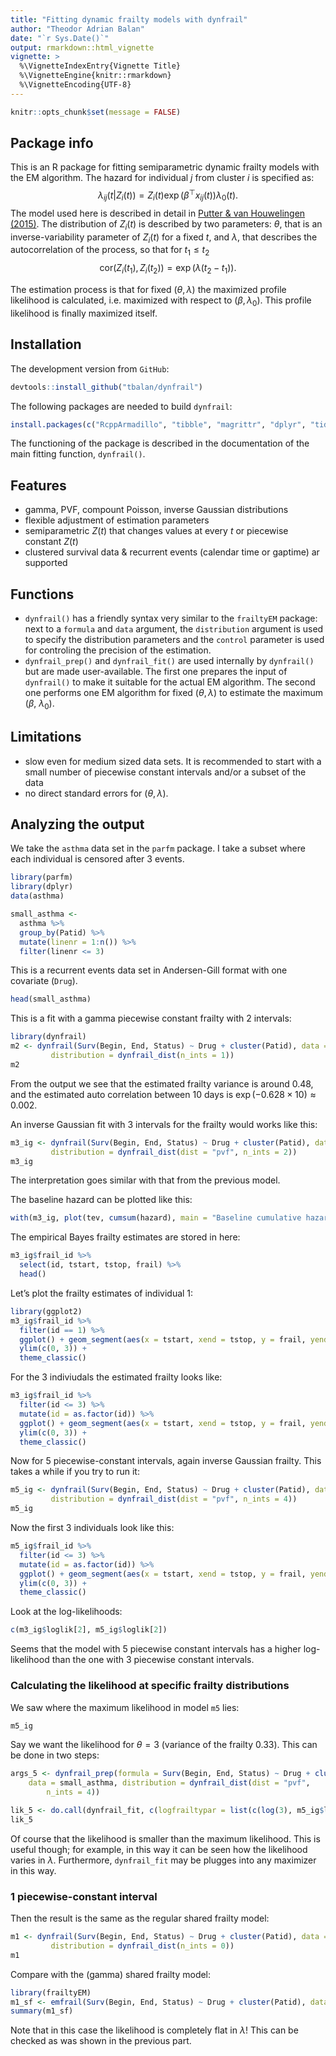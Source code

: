 ```yaml
---
title: "Fitting dynamic frailty models with dynfrail"
author: "Theodor Adrian Balan"
date: "`r Sys.Date()`"
output: rmarkdown::html_vignette
vignette: >
  %\VignetteIndexEntry{Vignette Title}
  %\VignetteEngine{knitr::rmarkdown}
  %\VignetteEncoding{UTF-8}
---
```


```r
knitr::opts_chunk$set(message = FALSE)
```

## Package info

This is an R package for fitting semiparametric dynamic frailty models with the EM algorithm. The hazard for individual $j$ from cluster $i$ is specified as:
$$
\lambda_{ij}(t | Z_i(t)) = Z_i(t) \exp(\beta^\top x_{ij}(t)) \lambda_0(t).
$$
The model used here is described in detail in [Putter & van Houwelingen (2015)](https://doi.org/10.1093/biostatistics/kxv002). The distribution of $Z_i(t)$ is described by two parameters: $\theta$, that is an inverse-variability parameter of $Z_i(t)$ for a fixed $t$, and $\lambda$, that describes the autocorrelation of the process, so that for $t_1 \leq t_2$
$$
\mathrm{cor}(Z_i(t_1), Z_i(t_2)) = \exp(\lambda (t_2 - t_1)).
$$

The estimation process is that for fixed $(\theta, \lambda)$ the maximized profile likelihood is calculated, i.e. maximized with respect to $(\beta, \lambda_0)$. This profile likelihood is finally maximized itself. 

## Installation
The development version from `GitHub`:
```r
devtools::install_github("tbalan/dynfrail")
```
The following packages are needed to build `dynfrail`:
```r
install.packages(c("RcppArmadillo", "tibble", "magrittr", "dplyr", "tidyr"))
```
The functioning of the package is described in the documentation of the main fitting function, `dynfrail()`. 

## Features

- gamma, PVF, compount Poisson, inverse Gaussian distributions
- flexible adjustment of estimation parameters
- semiparametric $Z(t)$ that changes values at every $t$ or piecewise constant $Z(t)$
- clustered survival data & recurrent events (calendar time or gaptime) ar supported

## Functions

- `dynfrail()` has a friendly syntax very similar to the `frailtyEM` package: next to a `formula` and `data` argument, the `distribution` argument is used to specify the distribution parameters and the `control` parameter is used for controling the precision of the estimation.
- `dynfrail_prep()` and `dynfrail_fit()` are used internally by `dynfrail()` but are made user-available. The first one prepares the input of `dynfrail()` to make it suitable for the actual EM algorithm. The second one performs one EM algorithm for fixed $(\theta, \lambda)$ to estimate the maximum ($\beta$, $\lambda_0$). 

## Limitations

- slow even for medium sized data sets. It is recommended to start with a small number of piecewise constant intervals and/or a subset of the data
- no direct standard errors for $(\theta, \lambda)$.

## Analyzing the output
We take the `asthma` data set in the `parfm` package. I take a subset where each individual is censored after 3 events.
```r
library(parfm)
library(dplyr)
data(asthma)

small_asthma <- 
  asthma %>% 
  group_by(Patid) %>% 
  mutate(linenr = 1:n()) %>% 
  filter(linenr <= 3)
```

This is a recurrent events data set in Andersen-Gill format with one covariate (`Drug`).
```r
head(small_asthma)
```

This is a fit with a gamma piecewise constant frailty with 2 intervals:
```r
library(dynfrail)
m2 <- dynfrail(Surv(Begin, End, Status) ~ Drug + cluster(Patid), data = small_asthma,
         distribution = dynfrail_dist(n_ints = 1))
m2
```

From the output we see that the estimated frailty variance is around 0.48, and the estimated auto correlation between 10 days is
$\exp(-0.628 \times 10) \approx 0.002$. 

An inverse Gaussian fit with 3 intervals for the frailty would works like this:
```r
m3_ig <- dynfrail(Surv(Begin, End, Status) ~ Drug + cluster(Patid), data = small_asthma,
         distribution = dynfrail_dist(dist = "pvf", n_ints = 2))
m3_ig
```
The interpretation goes similar with that from the previous model. 

The baseline hazard can be plotted like this:
```r
with(m3_ig, plot(tev, cumsum(hazard), main = "Baseline cumulative hazard", ylab = "H0", xlab = "time"))
```

The empirical Bayes frailty estimates are stored in here: 
```r
m3_ig$frail_id %>% 
  select(id, tstart, tstop, frail) %>% 
  head()
```


Let's plot the frailty estimates of individual 1:
```r
library(ggplot2)
m3_ig$frail_id %>% 
  filter(id == 1) %>% 
  ggplot() + geom_segment(aes(x = tstart, xend = tstop, y = frail, yend = frail)) + 
  ylim(c(0, 3)) + 
  theme_classic()

```

For the 3 indiviudals the estimated frailty looks like:
```r
m3_ig$frail_id %>% 
  filter(id <= 3) %>% 
  mutate(id = as.factor(id)) %>% 
  ggplot() + geom_segment(aes(x = tstart, xend = tstop, y = frail, yend = frail, colour = id)) + 
  ylim(c(0, 3)) + 
  theme_classic()
```

Now for 5 piecewise-constant intervals, again inverse Gaussian frailty. This takes a while if you try to run it:
```r
m5_ig <- dynfrail(Surv(Begin, End, Status) ~ Drug + cluster(Patid), data = small_asthma,
         distribution = dynfrail_dist(dist = "pvf", n_ints = 4))
m5_ig
```

Now the first 3 individuals look like this:
```r
m5_ig$frail_id %>% 
  filter(id <= 3) %>% 
  mutate(id = as.factor(id)) %>% 
  ggplot() + geom_segment(aes(x = tstart, xend = tstop, y = frail, yend = frail, colour = id)) + 
  ylim(c(0, 3)) + 
  theme_classic()
```

Look at the log-likelihoods:
```r
c(m3_ig$loglik[2], m5_ig$loglik[2])
```
Seems that the model with 5 piecewise constant intervals has a higher log-likelihood than the one with 3 piecewise constant intervals.

### Calculating the likelihood at specific frailty distributions
We saw where the maximum likelihood in model `m5` lies:
```r
m5_ig
```
Say we want the likelihood for $\theta = 3$ (variance of the frailty 0.33). This can be done in two steps:
```r
args_5 <- dynfrail_prep(formula = Surv(Begin, End, Status) ~ Drug + cluster(Patid), 
    data = small_asthma, distribution = dynfrail_dist(dist = "pvf", 
        n_ints = 4))

lik_5 <- do.call(dynfrail_fit, c(logfrailtypar = list(c(log(3), m5_ig$loglambda)), args_5))
lik_5
```
Of course that the likelihood is smaller than the maximum likelihood. 
This is useful though; for example, in this way it can be seen how the likelihood varies in $\lambda$. Furthermore, `dynfrail_fit` may be plugges into any maximizer in this way. 

### 1 piecewise-constant interval
Then the result is the same as the regular shared frailty model:
```r
m1 <- dynfrail(Surv(Begin, End, Status) ~ Drug + cluster(Patid), data = small_asthma,
         distribution = dynfrail_dist(n_ints = 0))
m1
```

Compare with the (gamma) shared frailty model:
```r
library(frailtyEM)
m1_sf <- emfrail(Surv(Begin, End, Status) ~ Drug + cluster(Patid), data = small_asthma)
summary(m1_sf)
```

Note that in this case the likelihood is completely flat in $\lambda$! This can be checked as was shown in the previous part. 



